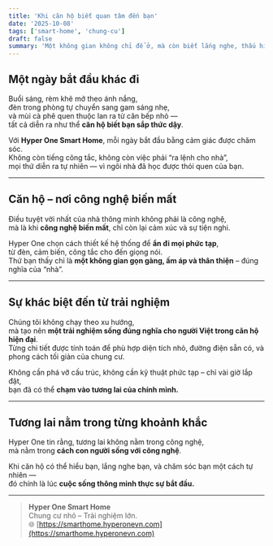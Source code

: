 ```yaml
---
title: 'Khi căn hộ biết quan tâm đến bạn'
date: '2025-10-08'
tags: ['smart-home', 'chung-cu']
draft: false
summary: 'Một không gian không chỉ để ở, mà còn biết lắng nghe, thấu hiểu và chăm sóc bạn – đó là chung cư thông minh của Hyper One.'
---
```


## Một ngày bắt đầu khác đi

Buổi sáng, rèm khẽ mở theo ánh nắng,  
đèn trong phòng tự chuyển sang gam sáng nhẹ,  
và mùi cà phê quen thuộc lan ra từ căn bếp nhỏ —  
tất cả diễn ra như thể **căn hộ biết bạn sắp thức dậy**.

Với **Hyper One Smart Home**, mỗi ngày bắt đầu bằng cảm giác được chăm sóc.  
Không còn tiếng công tắc, không còn việc phải “ra lệnh cho nhà”,  
mọi thứ diễn ra tự nhiên — vì ngôi nhà đã học được thói quen của bạn.

---

## Căn hộ – nơi công nghệ biến mất

Điều tuyệt vời nhất của nhà thông minh không phải là công nghệ,  
mà là khi **công nghệ biến mất**, chỉ còn lại cảm xúc và sự tiện nghi.

Hyper One chọn cách thiết kế hệ thống để **ẩn đi mọi phức tạp**,  
từ đèn, cảm biến, công tắc cho đến giọng nói.  
Thứ bạn thấy chỉ là **một không gian gọn gàng, ấm áp và thân thiện** – đúng nghĩa của “nhà”.

---

## Sự khác biệt đến từ trải nghiệm

Chúng tôi không chạy theo xu hướng,  
mà tạo nên **một trải nghiệm sống đúng nghĩa cho người Việt trong căn hộ hiện đại**.  
Từng chi tiết được tính toán để phù hợp diện tích nhỏ, đường điện sẵn có, và phong cách tối giản của chung cư.

Không cần phá vỡ cấu trúc, không cần kỹ thuật phức tạp – chỉ vài giờ lắp đặt,  
bạn đã có thể **chạm vào tương lai của chính mình.**

---

## Tương lai nằm trong từng khoảnh khắc

Hyper One tin rằng, tương lai không nằm trong công nghệ,  
mà nằm trong **cách con người sống với công nghệ**.

Khi căn hộ có thể hiểu bạn, lắng nghe bạn, và chăm sóc bạn một cách tự nhiên —  
đó chính là lúc **cuộc sống thông minh thực sự bắt đầu.**

---

> **Hyper One Smart Home**  
> Chung cư nhỏ – Trải nghiệm lớn.  
> 🌐 [https://smarthome.hyperonevn.com](https://smarthome.hyperonevn.com)

